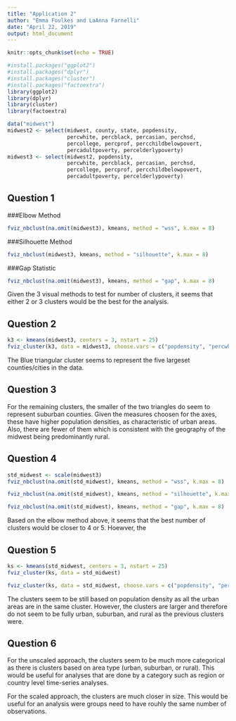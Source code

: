 ```yaml
---
title: "Application 2"
author: "Emma Foulkes and LaAnna Farnelli"
date: "April 22, 2019"
output: html_document
---
```


```r
knitr::opts_chunk$set(echo = TRUE)
```


```r
#install.packages("ggplot2")
#install.packages("dplyr")
#install.packages("cluster")
#install.packages("factoextra")
library(ggplot2)
library(dplyr)
library(cluster)
library(factoextra)

data("midwest")
midwest2 <- select(midwest, county, state, popdensity, 
                   percwhite, percblack, percasian, perchsd, 
                   percollege, percprof, percchildbelowpovert, 
                   percadultpoverty, percelderlypoverty)
midwest3 <- select(midwest2, popdensity, 
                   percwhite, percblack, percasian, perchsd, 
                   percollege, percprof, percchildbelowpovert, 
                   percadultpoverty, percelderlypoverty)
```

## Question 1

###Elbow Method

```r
fviz_nbclust(na.omit(midwest3), kmeans, method = "wss", k.max = 8)
```

###Silhouette Method

```r
fviz_nbclust(midwest3, kmeans, method = "silhouette", k.max = 8)
```

###Gap Statistic

```r
fviz_nbclust(na.omit(midwest3), kmeans, method = "gap", k.max = 8)
```

Given the 3 visual methods to test for number of clusters, it seems that either 2 or 3 clusters would be the best for the analysis.

## Question 2

```r
k3 <- kmeans(midwest3, centers = 3, nstart = 25)
fviz_cluster(k3, data = midwest3, choose.vars = c("popdensity", "percwhite"))
```

The Blue triangular cluster seems to represent the five largeset counties/cities in the data. 

## Question 3

For the remaining clusters, the smaller of the two triangles do seem to represent suburban counties. Given the measures choosen for the axes, these have higher population densities, as characteristic of urban areas. Also, there are fewer of them which is consistent with the geography of the midwest being predominantly rural. 

## Question 4

```r
std_midwest <- scale(midwest3)
fviz_nbclust(na.omit(std_midwest), kmeans, method = "wss", k.max = 8)

fviz_nbclust(na.omit(std_midwest), kmeans, method = "silhouette", k.max = 8)

fviz_nbclust(na.omit(std_midwest), kmeans, method = "gap", k.max = 8)
```

Based on the elbow method above, it seems that the best number of clusters would be closer to 4 or 5. Hoewver, the 

## Question 5

```r
ks <- kmeans(std_midwest, centers = 3, nstart = 25)
fviz_cluster(ks, data = std_midwest)

fviz_cluster(ks, data = std_midwest, choose.vars = c("popdensity", "percwhite"))
```

The clusters seem to be still based on population density as all the urban areas are in the same cluster. However, the clusters are larger and therefore do not seem to be fully urban, suburban, and rural as the previous clusters were.

## Question 6

For the unscaled approach, the clusters seem to be much more categorical as there is clusters based on area type (urban, suburban, or rural). This would be useful for analyses that are done by a category such as region or country level time-series analyses.

For the scaled approach, the clusters are much closer in size. This would be useful for an analysis were groups need to have rouhly the same number of observations.
